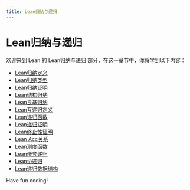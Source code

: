 ```yaml
---
title: Lean归纳与递归
---
```


# Lean归纳与递归

欢迎来到 Lean 的 Lean归纳与递归 部分，在这一章节中，你将学到以下内容：

- [Lean归纳定义](./0-lean-inductive-definition.mdx)
- [Lean归纳类型](./1-lean-inductive-type.mdx)
- [Lean归纳证明](./2-lean-induction-proof.mdx)
- [Lean结构归纳](./3-lean-structure-induction.mdx)
- [Lean良基归纳](./4-lean-good-foundation-summary.mdx)
- [Lean互递归定义](./5-lean-mutually-recursive-definition.mdx)
- [Lean递归函数](./6-lean-recursive-function.mdx)
- [Lean递归证明](./7-lean-recursive-proof.mdx)
- [Lean终止性证明](./8-lean-termination-proof.mdx)
- [Lean Acc关系](./9-lean-acc-relationship.mdx)
- [Lean测度函数](./10-lean-measure-function.mdx)
- [Lean嵌套递归](./11-lean-nested-recursion.mdx)
- [Lean协递归](./12-lean-coordination-recursion.mdx)
- [Lean递归数据结构](./13-lean-recursive-data-structure.mdx)

Have fun coding!